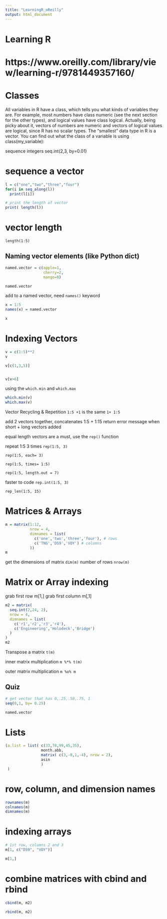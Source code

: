 ```yaml
---
title: "LearningR_oReilly"
output: html_document
---
```





# Learning R 
# https://www.oreilly.com/library/view/learning-r/9781449357160/


# Classes
 All variables in R have a class, which tells you what kinds of variables they are. 
 For example, most numbers have class numeric (see the next section for the other types), 
 and logical values have class logical. Actually, being picky about it, vectors of numbers
 are numeric and vectors of logical values are logical, since R has no scalar types. 
 The “smallest” data type in R is a vector.
 You can find out what the class of a variable is using class(my_variable):

sequence integers
seq.int(2,3, by=0.01)

# sequence a vector 
```r
l = c("one","two","three","four")
for(i in seq_along(l)) 
  print(l[i])

# print the length of vector
print( length(l))
```

# vector length
``length(1:5)``



## Naming vector elements (like Python dict)
```r
named.vector = c(apple=1,
                 cherry=2,
                 mango=8)

named.vector
```

add to a named vector, need ``names()`` keyword
```r
x = 1:5
names(x) = named.vector

x
```



# Indexing Vectors

```r

v = c(1:5)**2
v

v[c(1,3,5)]


v[v>6]
```

using the ``which.min`` and ``which.max``
```r
which.min(v)
which.max(v)

```


Vector Recycling & Repetition 
``1:5 +1`` is the same ``1+ 1:5``

add 2 vectors together, concatenates
1:5 + 1:15
return error message when short + long vectors added

equal length vectors are a must, use the  ``rep()`` function

repeat 1:5 3 times
``rep(1:5, 3)``

``rep(1:5, each= 3)``

``rep(1:5, times= 1:5)``

``rep(1:5, length.out = 7)``

faster to code
``rep.int(1:5, 3)`` 

``rep_len(1:5, 15)``

# Matrices & Arrays
```r
m = matrix(1:12,
           nrow = 4,
           dimnames = list(
             c('one','two','three','four'), # rows
             c('TNG','DS9','VOY') # columns
           ))
m
```

get the dimensions of matrix
``dim(m)``
number of rows
``nrow(m)``

# Matrix or Array indexing
grab first row
m[1,]
grab first column
m[,1]


```r
m2 = matrix(
  seq.int(2,24, 2),
  nrow = 4,
  dimnames = list(
    c('r1','r2','r3','r4'),
    c('Engineering','Holodeck','Bridge')
  )
)
m2
```
Transpose a matrix
``t(m)``

inner matrix multiplication
``m %*% t(m) ``

outer matrix multiplication
``m %o% m``

## Quiz
```r
# get vector that has 0,.25,.50,.75, 1
seq(0,1, by= 0.25)

named.vector

```




# Lists
```r
(a.list = list( c(33,78,99,45,35),
                month.abb,
                matrix( c(3,-8,1,-4), nrow = 2),
                asin
                )
 )


```


# row, column, and dimension names
```r
rownames(m)
colnames(m)
dimnames(m)
```

# indexing arrays
```r
# 1st row, columns 2 and 3
m[1, c("DS9", "VOY")]

m[1,]

```

# combine matrices with cbind and rbind
```r

cbind(m, m2)

rbind(m, m2)
```


















